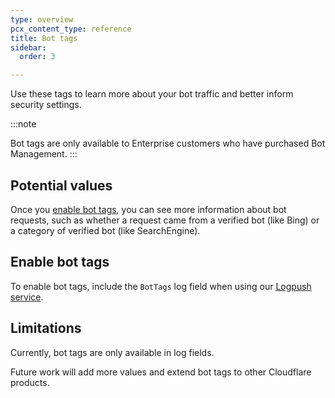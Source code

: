 ```yaml
---
type: overview
pcx_content_type: reference
title: Bot tags
sidebar:
  order: 3

---
```



<Render file="bot-tags" />

Use these tags to learn more about your bot traffic and better inform security settings.

:::note

Bot tags are only available to Enterprise customers who have purchased Bot Management. 
:::

## Potential values

Once you [enable bot tags](#enable-bot-tags), you can see more information about bot requests, such as whether a request came from a verified bot (like Bing) or a category of verified bot (like SearchEngine).

<Render file="bot-tags-values" />

## Enable bot tags

To enable bot tags, include the `BotTags` log field when using our [Logpush service](/logs/about/).

## Limitations

Currently, bot tags are only available in log fields.

Future work will add more values and extend bot tags to other Cloudflare products.
